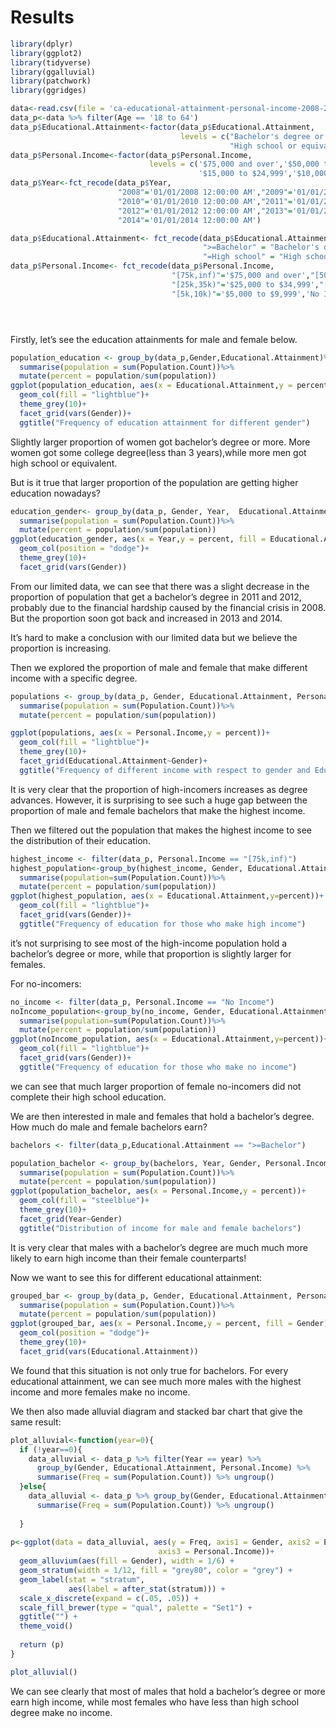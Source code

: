 # Results


```r

library(dplyr)
library(ggplot2)
library(tidyverse)
library(ggalluvial)
library(patchwork)
library(ggridges)

data<-read.csv(file = 'ca-educational-attainment-personal-income-2008-2014.csv', header = TRUE)
data_p<-data %>% filter(Age == '18 to 64')
data_p$Educational.Attainment<-factor(data_p$Educational.Attainment,
                                      levels = c("Bachelor's degree or higher","Some college, less than 4-yr degree",
                                                 "High school or equivalent","No high school diploma"))
data_p$Personal.Income<-factor(data_p$Personal.Income, 
                               levels = c('$75,000 and over','$50,000 to $74,999','$35,000 to $49,999','$25,000 to $34,999',
                                          '$15,000 to $24,999','$10,000 to $14,999','$5,000 to $9,999','No Income'))
data_p$Year<-fct_recode(data_p$Year,
                        "2008"='01/01/2008 12:00:00 AM',"2009"='01/01/2009 12:00:00 AM',
                        "2010"='01/01/2010 12:00:00 AM',"2011"='01/01/2011 12:00:00 AM',
                        "2012"='01/01/2012 12:00:00 AM',"2013"='01/01/2013 12:00:00 AM',
                        "2014"='01/01/2014 12:00:00 AM')

data_p$Educational.Attainment<- fct_recode(data_p$Educational.Attainment,
                                           ">=Bachelor" = "Bachelor's degree or higher","College (<4year)" = "Some college, less than 4-yr degree",
                                           "=High school" = "High school or equivalent","<High school" = "No high school diploma")
data_p$Personal.Income<- fct_recode(data_p$Personal.Income,
                                    "[75k,inf)"='$75,000 and over',"[50k,75k)"='$50,000 to $74,999',"[35k,50k)"='$35,000 to $49,999',
                                    "[25k,35k)"='$25,000 to $34,999',"[15k,25k)"='$15,000 to $24,999',"[10k,15k)"='$10,000 to $14,999',
                                    "[5k,10k)"='$5,000 to $9,999','No Income'='No Income')





```

Firstly, let's see the education attainments for male and female below. 

```r
population_education <- group_by(data_p,Gender,Educational.Attainment)%>%
  summarise(population = sum(Population.Count))%>%
  mutate(percent = population/sum(population))
ggplot(population_education, aes(x = Educational.Attainment,y = percent))+
  geom_col(fill = "lightblue")+
  theme_grey(10)+
  facet_grid(vars(Gender))+
  ggtitle("Frequency of education attainment for different gender")


```

Slightly larger proportion of women got bachelor's degree or more. More women got some college degree(less than 3 years),while more men got high school or equivalent.

But is it true that larger  proportion of the population are getting higher education nowadays?
```r
education_gender<- group_by(data_p, Gender, Year,  Educational.Attainment)%>%
  summarise(population = sum(Population.Count))%>%
  mutate(percent = population/sum(population))
ggplot(education_gender, aes(x = Year,y = percent, fill = Educational.Attainment))+
  geom_col(position = "dodge")+
  theme_grey(10)+
  facet_grid(vars(Gender))
```

From our limited data, we can see that there was a slight decrease in the proportion of population that get a bachelor's degree in 2011 and 2012, probably due to the financial hardship caused by the financial crisis in 2008. But the proportion soon got back and increased in 2013 and 2014.

It's hard to make a conclusion with our limited data but we believe the proportion is increasing.


Then we explored the proportion of male and female that make different income with a specific degree.

```r
populations <- group_by(data_p, Gender, Educational.Attainment, Personal.Income,)%>%
  summarise(population = sum(Population.Count))%>%
  mutate(percent = population/sum(population))

ggplot(populations, aes(x = Personal.Income,y = percent))+
  geom_col(fill = "lightblue")+
  theme_grey(10)+
  facet_grid(Educational.Attainment~Gender)+
  ggtitle("Frequency of different income with respect to gender and Education")

```


It is very clear that the proportion of high-incomers increases as degree advances. However, it is surprising to see such a huge gap between the proportion of male and female bachelors that make the highest income. 

Then we filtered out the population that makes the highest income to see the distribution of their education.

```r
highest_income <- filter(data_p, Personal.Income == "[75k,inf)")
highest_population<-group_by(highest_income, Gender, Educational.Attainment )%>%
  summarise(population=sum(Population.Count))%>%
  mutate(percent = population/sum(population))
ggplot(highest_population, aes(x = Educational.Attainment,y=percent))+
  geom_col(fill = "lightblue")+
  facet_grid(vars(Gender))+
  ggtitle("Frequency of education for those who make high income")

```

it's not surprising to see most of the high-income population hold a bachelor's degree or more, while that proportion is slightly larger for females.

For no-incomers:
```r
no_income <- filter(data_p, Personal.Income == "No Income")
noIncome_population<-group_by(no_income, Gender, Educational.Attainment )%>%
  summarise(population=sum(Population.Count))%>%
  mutate(percent = population/sum(population))
ggplot(noIncome_population, aes(x = Educational.Attainment,y=percent))+
  geom_col(fill = "lightblue")+
  facet_grid(vars(Gender))+
  ggtitle("Frequency of education for those who make no income")

```

we can see that much larger proportion of female no-incomers did not complete their high school education.


We are then interested in male and females that hold a bachelor's degree. How much do male and female bachelors earn?

```r
bachelors <- filter(data_p,Educational.Attainment == ">=Bachelor")

population_bachelor <- group_by(bachelors, Year, Gender, Personal.Income)%>%
  summarise(population = sum(Population.Count))%>%
  mutate(percent = population/sum(population))
ggplot(population_bachelor, aes(x = Personal.Income,y = percent))+
  geom_col(fill = "steelblue")+
  theme_grey(10)+
  facet_grid(Year~Gender)
  ggtitle("Distribution of income for male and female bachelors")

```

It is very clear that males with a bachelor's degree are much much more likely to earn high income than their female counterparts!


Now we want to see this for different educational attainment:

```r

grouped_bar <- group_by(data_p, Gender, Educational.Attainment, Personal.Income,)%>%
  summarise(population = sum(Population.Count))%>%
  mutate(percent = population/sum(population))
ggplot(grouped_bar, aes(x = Personal.Income,y = percent, fill = Gender))+
  geom_col(position = "dodge")+
  theme_grey(10)+
  facet_grid(vars(Educational.Attainment))

```
We found that this situation is not only true for bachelors. For every educational attainment, we can see much more males with the highest income and more females make no income.

We then also made alluvial diagram and stacked bar chart that give the same result:

```r

plot_alluvial<-function(year=0){
  if (!year==0){
    data_alluvial <- data_p %>% filter(Year == year) %>%
      group_by(Gender, Educational.Attainment, Personal.Income) %>%
      summarise(Freq = sum(Population.Count)) %>% ungroup()
  }else{
    data_alluvial <- data_p %>% group_by(Gender, Educational.Attainment, Personal.Income) %>%
      summarise(Freq = sum(Population.Count)) %>% ungroup()
    
  }
  
p<-ggplot(data = data_alluvial, aes(y = Freq, axis1 = Gender, axis2 = Educational.Attainment,
                                 axis3 = Personal.Income))+
  geom_alluvium(aes(fill = Gender), width = 1/6) +
  geom_stratum(width = 1/12, fill = "grey80", color = "grey") +
  geom_label(stat = "stratum", 
             aes(label = after_stat(stratum))) +
  scale_x_discrete(expand = c(.05, .05)) +
  scale_fill_brewer(type = "qual", palette = "Set1") +
  ggtitle("") +
  theme_void()
  
  return (p)
}

plot_alluvial()

```
We can see clearly that most of males that hold a bachelor's degree or more earn high income, while most females who have less than high school degree make no income.



